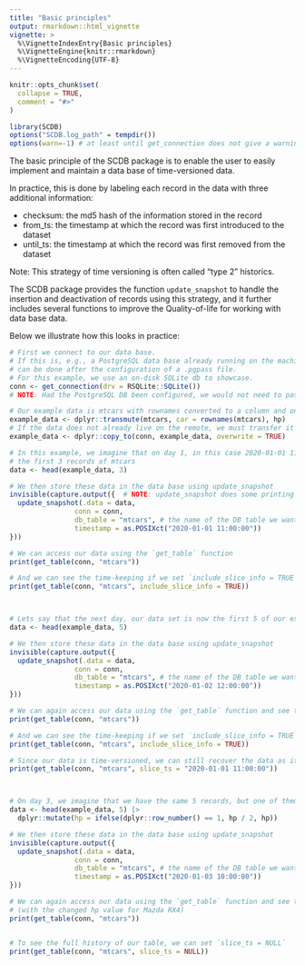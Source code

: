 ```yaml
---
title: "Basic principles"
output: rmarkdown::html_vignette
vignette: >
  %\VignetteIndexEntry{Basic principles}
  %\VignetteEngine{knitr::rmarkdown}
  %\VignetteEncoding{UTF-8}
---
```


```r
knitr::opts_chunk$set(
  collapse = TRUE,
  comment = "#>"
)
```

```r
library(SCDB)
options("SCDB.log_path" = tempdir())
options(warn=-1) # at least until get_connection does not give a warning on a new sqlite connection
```

The basic principle of the SCDB package is to enable the user to easily implement and maintain a data base of time-versioned data.

In practice, this is done by labeling each record in the data with three additional information:

* checksum: the md5 hash of the information stored in the record
* from_ts: the timestamp at which the record was first introduced to the dataset
* until_ts: the timestamp at which the record was first removed from the dataset

Note: This strategy of time versioning is often called "type 2" historics.


The SCDB package provides the function `update_snapshot` to handle the insertion and deactivation of records using this strategy, and it further includes several functions to improve the Quality-of-life for working with data base data.

Below we illustrate how this looks in practice:

```r
# First we connect to our data base.
# If this is, e.g., a PostgreSQL data base already running on the machine, connection
# can be done after the configuration of a .pgpass file.
# For this example, we use an on-disk SQLite db to showcase.
conn <- get_connection(drv = RSQLite::SQLite()) 
# NOTE: Had the PostgreSQL DB been configured, we would not need to pass any args to get_connection()

# Our example data is mtcars with rownames converted to a column and only the first hp column of mtcars
example_data <- dplyr::transmute(mtcars, car = rownames(mtcars), hp)
# If the data does not already live on the remote, we must transfer it
example_data <- dplyr::copy_to(conn, example_data, overwrite = TRUE)

# In this example, we imagine that on day 1, in this case 2020-01-01 11:00:00, our data known to us is
# the first 3 records of mtcars
data <- head(example_data, 3)

# We then store these data in the data base using update_snapshot
invisible(capture.output({  # NOTE: update_snapshot does some printing to terminal
  update_snapshot(.data = data, 
                conn = conn,
                db_table = "mtcars", # the name of the DB table we want to store the data in
                timestamp = as.POSIXct("2020-01-01 11:00:00")) 
}))

# We can access our data using the `get_table` function 
print(get_table(conn, "mtcars"))

# And we can see the time-keeping if we set `include_slice_info = TRUE`
print(get_table(conn, "mtcars", include_slice_info = TRUE))



# Lets say that the next day, our data set is now the first 5 of our example data
data <- head(example_data, 5)

# We then store these data in the data base using update_snapshot
invisible(capture.output({ 
  update_snapshot(.data = data, 
                conn = conn,
                db_table = "mtcars", # the name of the DB table we want to store the data in
                timestamp = as.POSIXct("2020-01-02 12:00:00")) 
}))

# We can again access our data using the `get_table` function and see the latest available data
print(get_table(conn, "mtcars"))

# And we can see the time-keeping if we set `include_slice_info = TRUE`
print(get_table(conn, "mtcars", include_slice_info = TRUE))

# Since our data is time-versioned, we can still recover the data as it looked the day before
print(get_table(conn, "mtcars", slice_ts = "2020-01-01 11:00:00"))



# On day 3, we imagine that we have the same 5 records, but one of them is altered slightly
data <- head(example_data, 5) |>
  dplyr::mutate(hp = ifelse(dplyr::row_number() == 1, hp / 2, hp))

# We then store these data in the data base using update_snapshot
invisible(capture.output({
  update_snapshot(.data = data, 
                conn = conn,
                db_table = "mtcars", # the name of the DB table we want to store the data in
                timestamp = as.POSIXct("2020-01-03 10:00:00")) 
}))

# We can again access our data using the `get_table` function and see that the currently available data
# (with the changed hp value for Mazda RX4)
print(get_table(conn, "mtcars"))


# To see the full history of our table, we can set `slice_ts = NULL`
print(get_table(conn, "mtcars", slice_ts = NULL))

```
